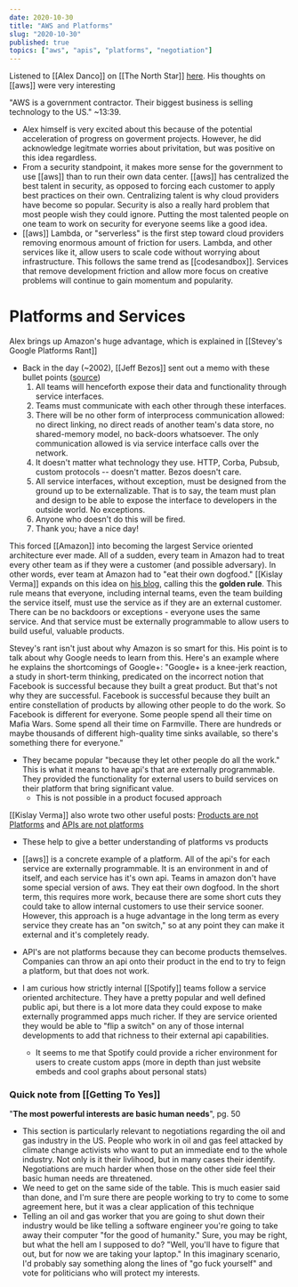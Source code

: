 ```yaml
---
date: 2020-10-30
title: "AWS and Platforms"
slug: "2020-10-30"
published: true
topics: ["aws", "apis", "platforms", "negotiation"]
---
```

Listened to [[Alex Danco]] on [[The North Star]] [here](https://open.spotify.com/episode/0Y6GG4fU8CBQz624HDfk20?si=qzCSA6YjTk6AHUjeFdE_JA). His thoughts on [[aws]] were very interesting

"AWS is a government contractor. Their biggest business is selling technology to the US." ~13:39. 
- Alex himself is very excited about this because of the potential acceleration of progress on goverment projects. However, he did acknowledge legitmate worries about privitation, but was positive on this idea regardless.
- From a security standpoint, it makes more sense for the government to use [[aws]] than to run their own data center. [[aws]] has centralized the best talent in security, as opposed to forcing each customer to apply best practices on their own. Centralizing talent is why cloud providers have become so popular. Security is also a really hard problem that most people wish they could ignore. Putting the most talented people on one team to work on security for everyone seems like a good idea. 
- [[aws]] Lambda, or "serverless" is the first step toward cloud providers removing enormous amount of friction for users. Lambda, and other services like it, allow users to scale code without worrying about infrastructure. This follows the same trend as [[codesandbox]]. Services that remove development friction and allow more focus on creative problems will continue to gain momentum and popularity. 
# Platforms and Services
Alex brings up Amazon's huge advantage, which is explained in [[Stevey's Google Platforms Rant]] 
- Back in the day (~2002), [[Jeff Bezos]] sent out a memo with these bullet points ([source](https://gist.github.com/chitchcock/1281611))
    1. All teams will henceforth expose their data and functionality through service interfaces.
    2. Teams must communicate with each other through these interfaces.
    3. There will be no other form of interprocess communication allowed: no direct linking, no direct reads of another team's data store, no shared-memory model, no back-doors whatsoever. The only communication allowed is via service interface calls over the network.
    4. It doesn't matter what technology they use. HTTP, Corba, Pubsub, custom protocols -- doesn't matter. Bezos doesn't care.
    5. All service interfaces, without exception, must be designed from the ground up to be externalizable. That is to say, the team must plan and design to be able to expose the interface to developers in the outside world. No exceptions.
    6. Anyone who doesn't do this will be fired.
    7. Thank you; have a nice day!

This forced [[Amazon]] into becoming the largest Service oriented architecture ever made. All of a sudden, every team in Amazon had to treat every other team as if they were a customer (and possible adversary). 
In other words, ever team at Amazon had to "eat their own dogfood." [[Kislay Verma]] expands on this idea on [his blog](https://kislayverma.com/platform-thinking/the-golden-rule-of-platforms/), calling this the **golden rule**. This rule means that everyone, including internal teams, even the team building the service itself, must use the service as if they are an external customer. There can be no backdoors or exceptions - everyone uses the same service. And that service must be externally programmable to allow users to build useful, valuable products.

Stevey's rant isn't just about why Amazon is so smart for this. His point is to talk about why Google needs to learn from this. Here's an example where he explains the shortcomings of Google+: "Google+ is a knee-jerk reaction, a study in short-term thinking, predicated on the incorrect notion that Facebook is successful because they built a great product. But that's not why they are successful. Facebook is successful because they built an entire constellation of products by allowing other people to do the work. So Facebook is different for everyone. Some people spend all their time on Mafia Wars. Some spend all their time on Farmville. There are hundreds or maybe thousands of different high-quality time sinks available, so there's something there for everyone."

- They became popular "because they let other people do all the work." This is what it means to have api's that are externally programmable. They provided the functionality for external users to build services on their platform that bring significant value. 
    - This is not possible in a product focused approach

[[Kislay Verma]] also wrote two other useful posts: [Products are not Platforms](https://kislayverma.com/platform-thinking/products-are-not-platforms/) and [APIs are not platforms](https://kislayverma.com/platform-thinking/apis-are-not-platforms/)
- These help to give a better understanding of platforms vs products
- [[aws]] is a concrete example of a platform. All of the api's for each service are externally programmable. It is an environment in and of itself, and each service has it's own api. Teams in amazon don't have some special version of aws. They eat their own dogfood. In the short term, this requires more work, because there are some short cuts they could take to allow internal customers to use their service sooner. However, this approach is a huge advantage in the long term as every service they create has an "on switch," so at any point they can make it external and it's completely ready. 

- API's are not platforms because they can become products themselves. Companies can throw an api onto their product in the end to try to feign a platform, but that does not work. 
- I am curious how strictly internal [[Spotify]] teams follow a service oriented architecture. They have a pretty popular and well defined public api, but there is a lot more data they could expose to make externally programmed apps much richer. If they are service oriented they would be able to "flip a switch" on any of those internal developments to add that richness to their external api capabilities.
    - It seems to me that Spotify could provide a richer environment for users to create custom apps (more in depth than just website embeds and cool graphs about personal stats)

### Quick note from [[Getting To Yes]]
"**The most powerful interests are basic human needs**", pg.  50
- This section is particularly relevant to negotiations regarding the oil and gas industry in the US. People who work in oil and gas feel attacked by climate change activists who want to put an immediate end to the whole industry. Not only is it their livlihood, but in many cases their identify. Negotiations are much harder when those on the other side feel their basic human needs are threatened.
- We need to get on the same side of the table. This is much easier said than done, and I'm sure there are people working to try to come to some agreement here, but it was a clear application of this technique 
-  Telling an oil and gas worker that you are going to shut down their industry would be like telling a software engineer you're going to take away their computer "for the good of humanity." Sure, you may be right, but what the hell am I supposed to do? "Well, you'll have to figure that out, but for now we are taking your laptop." In this imaginary scenario, I'd probably say something along the lines of "go fuck yourself" and vote for politicians who will protect my interests. 
